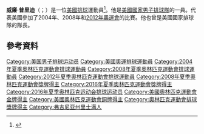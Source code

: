 '''威廉·普里迪'''（{{lang-en|William Priddy}}；{{bd|1977年|10月1日}}）是一位[[美國|美國]][[排球|排球]]運動員<ref>{{Cite web |url=http://www.usavolleyball.org/National/profiles/men/player.asp?number=8 |title=USA Volleyball - Player profile: Reid Priddy<!-- Bot generated title --> |access-date=2015-07-24 |archive-date=2008-10-13 |archive-url=https://web.archive.org/web/20081013080505/http://www.usavolleyball.org/national/profiles/men/player.asp?number=8 }}</ref>。他是[[美國國家男子排球隊|美國國家男子排球隊]]的一員。代表美國參加了2004年、2008年和[[2012年奧運會|2012年奧運會]]的比賽。他也曾是美國國家排球隊的隊長。

==參考資料== 
{{reflist}}
{{DEFAULTSORT:Priddy, William}}
[[Category:美国男子排球运动员|Category:美国男子排球运动员]]
[[Category:美國奧運排球運動員|Category:美國奧運排球運動員]]
[[Category:2004年夏季奧林匹克運動會排球運動員|Category:2004年夏季奧林匹克運動會排球運動員]]
[[Category:2008年夏季奧林匹克運動會排球運動員|Category:2008年夏季奧林匹克運動會排球運動員]]
[[Category:2012年夏季奧林匹克運動會排球運動員|Category:2012年夏季奧林匹克運動會排球運動員]]
[[Category:2008年夏季奧林匹克運動會獎牌得主|Category:2008年夏季奧林匹克運動會獎牌得主]]
[[Category:2016年夏季奧林匹克運動會獎牌得主|Category:2016年夏季奧林匹克運動會獎牌得主]]
[[Category:2016年夏季奥林匹克运动会排球运动员|Category:2016年夏季奥林匹克运动会排球运动员]]
[[Category:美國奧林匹克運動會金牌得主|Category:美國奧林匹克運動會金牌得主]]
[[Category:美國奧林匹克運動會銅牌得主|Category:美國奧林匹克運動會銅牌得主]]
[[Category:奧林匹克運動會排球獎牌得主|Category:奧林匹克運動會排球獎牌得主]]
[[Category:弗吉尼亚州里士满人|Category:弗吉尼亚州里士满人]]